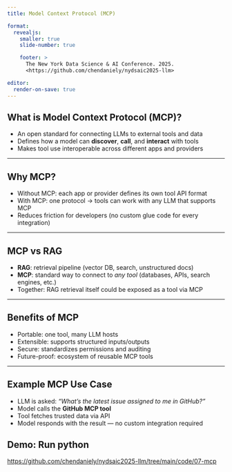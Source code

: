 ```yaml
---
title: Model Context Protocol (MCP)

format:
  revealjs:
    smaller: true
    slide-number: true

    footer: >
      The New York Data Science & AI Conference. 2025.
      <https://github.com/chendaniely/nydsaic2025-llm>

editor:
  render-on-save: true
---
```


## What is Model Context Protocol (MCP)?

- An open standard for connecting LLMs to external tools and data
- Defines how a model can **discover**, **call**, and **interact** with tools
- Makes tool use interoperable across different apps and providers

---

## Why MCP?

- Without MCP: each app or provider defines its own tool API format
- With MCP: one protocol → tools can work with any LLM that supports MCP
- Reduces friction for developers (no custom glue code for every integration)

---

## MCP vs RAG

- **RAG**: retrieval pipeline (vector DB, search, unstructured docs)
- **MCP**: standard way to connect to *any tool* (databases, APIs, search engines, etc.)
- Together: RAG retrieval itself could be exposed as a tool via MCP

---

## Benefits of MCP

- Portable: one tool, many LLM hosts
- Extensible: supports structured inputs/outputs
- Secure: standardizes permissions and auditing
- Future-proof: ecosystem of reusable MCP tools

---

## Example MCP Use Case

- LLM is asked: *“What’s the latest issue assigned to me in GitHub?”*
- Model calls the **GitHub MCP tool**
- Tool fetches trusted data via API
- Model responds with the result — no custom integration required

## Demo: Run python

<https://github.com/chendaniely/nydsaic2025-llm/tree/main/code/07-mcp>
